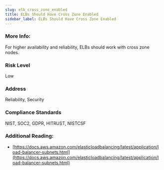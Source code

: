 ```yaml
---
slug: elb_cross_zone_enabled
title: ELBs Should Have Cross Zone Enabled
sidebar_label: ELBs Should Have Cross Zone Enabled
---
```


### More Info:

For higher availability and reliability, ELBs should work with cross zone nodes.

### Risk Level

Low

### Address

Reliability, Security

### Compliance Standards

NIST, SOC2, GDPR, HITRUST, NISTCSF


### Additional Reading:

- [https://docs.aws.amazon.com/elasticloadbalancing/latest/application/load-balancer-subnets.html](https://docs.aws.amazon.com/elasticloadbalancing/latest/application/load-balancer-subnets.html) 

